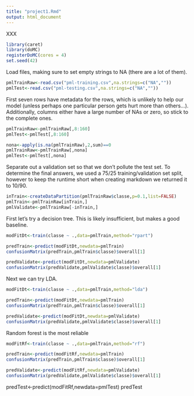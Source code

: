 ```yaml
---
title: "project1.Rmd"
output: html_document
---
```


XXX

```r
library(caret)
library(doMC)
registerDoMC(cores = 4)
set.seed(42)
```
Load files, making sure to set empty strings to NA (there are a lot of them).
```r
pmlTrainRaw<-read.csv("pml-training.csv",na.strings=c("NA",""))
pmlTest<-read.csv("pml-testing.csv",na.strings=c("NA",""))
```
First seven rows have metadata for the rows, which is unlikely to help our model (unless perhaps one particular person gets hurt more than others...).  Additionally, columns either have a large number of NAs or zero, so stick to the complete ones.
```r
pmlTrainRaw<-pmlTrainRaw[,8:160]
pmlTest<-pmlTest[,8:160]

nona<-apply(is.na(pmlTrainRaw),2,sum)==0
pmlTrainRaw<-pmlTrainRaw[,nona]
pmlTest<-pmlTest[,nona]
```
Separate out a validation set so that we don't pollute the test set.  To determine the final answers, we used a 75/25 training/validation set split, however to keep the runtime short when creating markdown we returned it to 10/90.
```r
inTrain<-createDataPartition(pmlTrainRaw$classe,p=0.1,list=FALSE)
pmlTrain<-pmlTrainRaw[inTrain,]
pmlValidate<-pmlTrainRaw[-inTrain,]
```

First let's try a decision tree.  This is likely insufficient, but makes a good baseline.
```r
modFitDt<-train(classe ~ .,data=pmlTrain,method="rpart")

predTrain<-predict(modFitDt,newdata=pmlTrain)
confusionMatrix(predTrain,pmlTrain$classe)$overall[1]

predValidate<-predict(modFitDt,newdata=pmlValidate)
confusionMatrix(predValidate,pmlValidate$classe)$overall[1]
```

Next we can try LDA.
```r
modFitDt<-train(classe ~ .,data=pmlTrain,method="lda")

predTrain<-predict(modFitDt,newdata=pmlTrain)
confusionMatrix(predTrain,pmlTrain$classe)$overall[1]

predValidate<-predict(modFitDt,newdata=pmlValidate)
confusionMatrix(predValidate,pmlValidate$classe)$overall[1]
```

Random forest is the most reliable
```r
modFitRf<-train(classe ~ .,data=pmlTrain,method="rf")

predTrain<-predict(modFitRf,newdata=pmlTrain)
confusionMatrix(predTrain,pmlTrain$classe)$overall[1]

predValidate<-predict(modFitRf,newdata=pmlValidate)
confusionMatrix(predValidate,pmlValidate$classe)$overall[1]
```
predTest<-predict(modFitRf,newdata=pmlTest)
predTest
